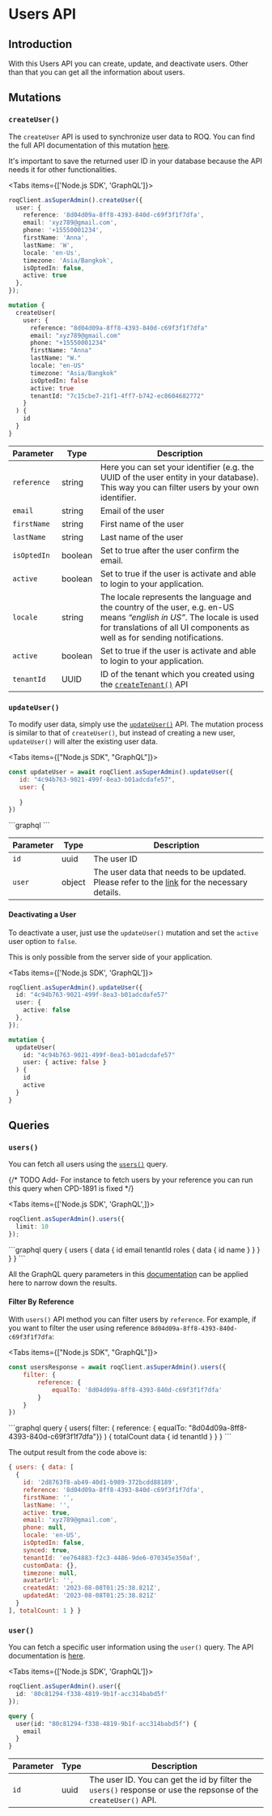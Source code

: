 
# Users API

## Introduction

With this Users API you can create, update, and deactivate users. Other than that you can get all the information about users.

## Mutations

### `createUser()`

The `createUser` API is used to synchronize user data to ROQ. You can find the full API documentation of this mutation [here](https://jupiter-pp.roq-platform.com/docs/#mutation-createUser).

<Callout emoji="💡">
It's important to save the returned user ID in your database because the API needs it for other functionalities.
</Callout>

<Tabs items={['Node.js SDK', 'GraphQL']}>
<Tab>
```ts
roqClient.asSuperAdmin().createUser({
  user: {
    reference: '8d04d09a-8ff8-4393-840d-c69f3f1f7dfa',
    email: 'xyz789@gmail.com',
    phone: '+15550001234',
    firstName: 'Anna',
    lastName: 'W',
    locale: 'en-Us',
    timezone: 'Asia/Bangkok',
    isOptedIn: false,
    active: true
  },
});
```
</Tab>
<Tab>

```graphql
mutation {
  createUser(
    user: {
      reference: "8d04d09a-8ff8-4393-840d-c69f3f1f7dfa"
      email: "xyz789@gmail.com"
      phone: "+15550001234"
      firstName: "Anna"
      lastName: "W."
      locale: "en-US"
      timezone: "Asia/Bangkok"
      isOptedIn: false
      active: true
      tenantId: "7c15cbe7-21f1-4ff7-b742-ec8604682772"
    }
  ) {
    id
  }
}
```

</Tab>
</Tabs>

| Parameter   | Type    | Description   |
| ----------- | ------- | ------------- |
| `reference` | string  | Here you can set your identifier (e.g. the UUID of the user entity in your database). This way you can filter users by your own identifier. |
| `email`     | string  | Email of the user                        |
| `firstName` | string  | First name of the user  |
| `lastName`  | string  | Last name of the user  |
| `isOptedIn` | boolean | Set to true after the user confirm the email.|
| `active`    | boolean | Set to true if the user is activate and able to login to your application.  |
| `locale`    | string  | The locale represents the language and the country of the user, e.g. en-US means _“english in US”_. The locale is used for translations of all UI components as well as for sending notifications. |
| `active`    | boolean | Set to true if the user is activate and able to login to your application.  |
| `tenantId`  | UUID    | ID of the tenant which you created using the [`createTenant()`](/multi-tenancy/api#createtenant) API  |

### `updateUser()`

To modify user data, simply use the [`updateUser()`](https://jupiter-pp.roq-platform.com/docs/#mutation-updateUser) API. The mutation process is similar to that of `createUser()`, but instead of creating a new user, `updateUser()` will alter the existing user data.

<Tabs items={["Node.js SDK", "GraphQL"]}>
<Tab>
```js
const updateUser = await roqClient.asSuperAdmin().updateUser({
   id: "4c94b763-9021-499f-8ea3-b01adcdafe57",
   user: {
       
   }
})
```
</Tab>
<Tab>
```graphql
```
</Tab>
</Tabs>

| Parameter   | Type    | Description   |
| ----------- | ------- | ------------- |
| `id`        | uuid    | The user ID   |
| `user`      | object  | The user data that needs to be updated. Please refer to the [link](https://jupiter-pp.roq-platform.com/docs/#definition-UserUpdateDto) for the necessary details. |


#### Deactivating a User

To deactivate a user, just use the `updateUser()` mutation and set the `active` user option to `false`.

<Callout type="info" emoji="ℹ️">
This is only possible from the server side of your application.
</Callout>

<Tabs items={['Node.js SDK', 'GraphQL']}>
<Tab>
```ts
roqClient.asSuperAdmin().updateUser({
  id: "4c94b763-9021-499f-8ea3-b01adcdafe57"
  user: {
    active: false
  },
});
```
</Tab>
<Tab>

```graphql
mutation {
  updateUser(
    id: "4c94b763-9021-499f-8ea3-b01adcdafe57"
    user: { active: false }
  ) {
    id
    active
  }
}
```

</Tab>
</Tabs>


## Queries

### `users()`

You can fetch all users using the [`users()`](https://jupiter-pp.roq-platform.com/docs/#query-users) query.

{/* TODO Add-  For instance to fetch users by your reference you can run this query when CPD-1891 is fixed */}

<Tabs items={['Node.js SDK', 'GraphQL',]}>
<Tab>
```ts
roqClient.asSuperAdmin().users({
  limit: 10
});
  ```
</Tab>
<Tab>
```graphql
query {
  users {
    data {
      id
      email
      tenantId
      roles {
        data {
          id
          name
        }
      }
    }
  }
}
```
</Tab>
</Tabs>

All the GraphQL query parameters in this [documentation](/development-guides/graphql-basics-api) can be applied here to narrow down the results.

#### Filter By Reference

With `users()` API method you can filter users by `reference`. For example, if you want to filter the user using reference `8d04d09a-8ff8-4393-840d-c69f3f1f7dfa`:

<Tabs items={["Node.js SDK", "GraphQL"]}>
<Tab>
```js
const usersResponse = await roqClient.asSuperAdmin().users({
	filter: {
		reference: {
			equalTo: '8d04d09a-8ff8-4393-840d-c69f3f1f7dfa'
		}
	}
})
```
</Tab>
<Tab>
```graphql
query {
  users(
    filter: { reference: { 
      equalTo: "8d04d09a-8ff8-4393-840d-c69f3f1f7dfa"}}
  ) {
    totalCount
    data {
      id
      tenantId
    }
  }
}
```
</Tab>
</Tabs>

The output result from the code above is:

```js
{ users: { data: [
  {
    id: '2d8763f8-ab49-40d1-b989-372bcdd88189',
    reference: '8d04d09a-8ff8-4393-840d-c69f3f1f7dfa',
    firstName: '',
    lastName: '',
    active: true,
    email: 'xyz789@gmail.com',
    phone: null,
    locale: 'en-US',
    isOptedIn: false,
    synced: true,
    tenantId: 'ee764883-f2c3-4486-9de6-070345e350af',
    customData: {},
    timezone: null,
    avatarUrl: '',
    createdAt: '2023-08-08T01:25:38.821Z',
    updatedAt: '2023-08-08T01:25:38.821Z'
  }
], totalCount: 1 } }
```

### `user()`

You can fetch a specific user information using the `user()` query. The API documentation is [here](https://jupiter-pp.roq-platform.com/docs/#query-user).

<Tabs items={['Node.js SDK', 'GraphQL']}>
<Tab>
```ts
roqClient.asSuperAdmin().user({ 
  id: '80c81294-f338-4819-9b1f-acc314babd5f' 
});
```
</Tab>
<Tab>

```graphql
query {
  user(id: "80c81294-f338-4819-9b1f-acc314babd5f") {
    email
  }
}
```
</Tab>
</Tabs>

| Parameter   | Type    | Description  |
| ----------- | ------- | ------------ |
| `id`        | uuid    | The user ID. You can get the id by filter the `users()` response or use the repsonse of the `createUser()` API. |